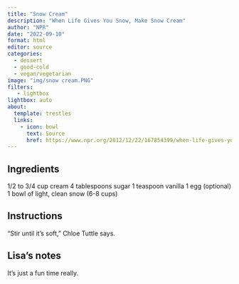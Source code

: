 ```yaml
---
title: "Snow Cream"
description: "When Life Gives You Snow, Make Snow Cream"
author: "NPR"
date: "2022-09-10"
format: html
editor: source
categories:
  - dessert
  - good-cold
  - vegan/vegetarian
image: "img/snow cream.PNG"
filters:
   - lightbox
lightbox: auto
about:
  template: trestles
  links:
    - icon: bowl
      text: Source
      href: https://www.npr.org/2012/12/22/167854399/when-life-gives-you-snow-make-snow-cream
---
```


## Ingredients

1/2 to 3/4 cup cream 4 tablespoons sugar 1 teaspoon vanilla 1 egg (optional) 1 bowl of light, clean snow (6-8 cups)

## Instructions

"Stir until it's soft," Chloe Tuttle says.

## Lisa's notes

It's just a fun time really.
